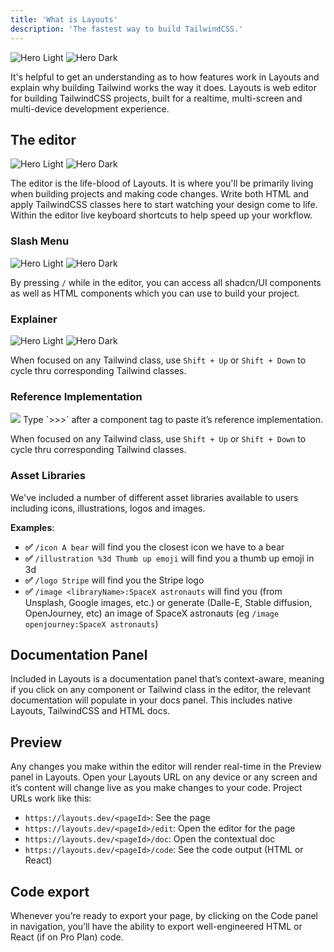 ```yaml
---
title: 'What is Layouts'
description: 'The fastest way to build TailwindCSS.'
---
```


<img
  className="block dark:hidden"
  src="/images/hero-graphic-UI.svg"
  alt="Hero Light"
/>
<img
  className="hidden dark:block"
  src="/images/hero-graphic-UI.svg"
  alt="Hero Dark"
/>

It's helpful to get an understanding as to how features work in Layouts and explain why building Tailwind works the way it does. Layouts is web editor for building TailwindCSS projects, built for a realtime, multi-screen and multi-device development experience.

## The editor 

 <img
  className="block dark:hidden"
  src="/images/editor_graphic.svg"
  alt="Hero Light"
/>
<img
  className="hidden dark:block"
  src="/images/editor_graphic.svg"
  alt="Hero Dark"
/>

  The editor is the life-blood of Layouts. It is where you'll be primarily living when building projects and making code changes.
  Write both HTML and apply TailwindCSS classes here to start watching your design come to life. Within the editor live keyboard shortcuts to help speed up your workflow.  

### Slash Menu
 <img
  className="block dark:hidden"
  src="/images/slash_graphic.svg"
  alt="Hero Light"
/>
<img
  className="hidden dark:block"
  src="/images/slash_graphic.svg"
  alt="Hero Dark"
/>

By pressing `/` while in the editor, you can access all shadcn/UI components as well as HTML components which you can use to build your project.

### Explainer
 <img
  className="block dark:hidden"
  src="/images/explainer_graphic.svg"
  alt="Hero Light"
/>
<img
  className="hidden dark:block"
  src="/images/explainer_graphic.svg"
  alt="Hero Dark"
/>

When focused on any Tailwind class, use `Shift + Up` or `Shift + Down` to cycle thru corresponding Tailwind classes.

### Reference Implementation
<img height="full" src="https://dl.dropbox.com/scl/fi/08cmlwagf7r4e9xe2fxrn/ref_graphic.gif?rlkey=pkgo5vbxq839vl1x9d7mtzazq&dl=0" />
Type `>>>` after a component tag to paste it’s reference implementation.


When focused on any Tailwind class, use `Shift + Up` or `Shift + Down` to cycle thru corresponding Tailwind classes.

### Asset Libraries
We've included a number of different asset libraries available to users including icons, illustrations, logos and images.
 
 **Examples**:
  - **✅** `/icon A bear` will find you the closest icon we have to a bear
  - **✅** `/illustration %3d Thumb up emoji` will find you a thumb up emoji in 3d
  - **✅** `/logo Stripe` will find you the Stripe logo
  - **✅** `/image <libraryName>:SpaceX astronauts` will find you (from Unsplash, Google images, etc.) or generate (Dalle-E, Stable diffusion, OpenJourney, etc) an image of SpaceX astronauts (eg `/image openjourney:SpaceX astronauts`)



## Documentation Panel

Included in Layouts is a documentation panel that’s context-aware, meaning if you click on any component or Tailwind class in the editor, the relevant documentation will populate in your docs panel.
This includes native Layouts, TailwindCSS and HTML docs.

## Preview

Any changes you make within the editor will render real-time in the Preview panel in Layouts. Open your Layouts URL on any device or any screen and it’s content will change live as you make changes to your code. Project URLs work like this:

- `https://layouts.dev/<pageId>`: See the page
- `https://layouts.dev/<pageId>/edit`: Open the editor for the page
- `https://layouts.dev/<pageId>/doc`: Open the contextual doc
- `https://layouts.dev/<pageId>/code`: See the code output (HTML or React)

## Code export

Whenever you’re ready to export your page, by clicking on the Code panel in navigation, you’ll have the ability to export well-engineered HTML or React (if on Pro Plan) code.
